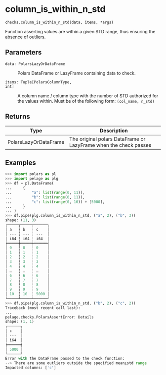 # column_is_within_n_std { #pelage.checks.column_is_within_n_std }

`checks.column_is_within_n_std(data, items, *args)`

Function asserting values are within a given STD range, thus ensuring the absence
of outliers.

## Parameters

<code><span class="parameter-name">data</span><span class="parameter-annotation-sep">:</span> <span class="parameter-annotation">PolarsLazyOrDataFrame</span></code>

:   Polars DataFrame or LazyFrame containing data to check.

<code><span class="parameter-name">items</span><span class="parameter-annotation-sep">:</span> <span class="parameter-annotation">Tuple\[PolarsColumnType, int\]</span></code>

:   A column name / column type with the number of STD authorized for the values
    within. Must be of the following form: `(col_name, n_std)`

## Returns

| Type                  | Description                                                      |
|-----------------------|------------------------------------------------------------------|
| PolarsLazyOrDataFrame | The original polars DataFrame or LazyFrame when the check passes |

## Examples

```python
>>> import polars as pl
>>> import pelage as plg
>>> df = pl.DataFrame(
...     {
...         "a": list(range(0, 11)),
...         "b": list(range(0, 11)),
...         "c": list(range(0, 10)) + [5000],
...     }
... )
>>> df.pipe(plg.column_is_within_n_std, ("a", 2), ("b", 3))
shape: (11, 3)
┌─────┬─────┬──────┐
│ a   ┆ b   ┆ c    │
│ --- ┆ --- ┆ ---  │
│ i64 ┆ i64 ┆ i64  │
╞═════╪═════╪══════╡
│ 0   ┆ 0   ┆ 0    │
│ 1   ┆ 1   ┆ 1    │
│ 2   ┆ 2   ┆ 2    │
│ 3   ┆ 3   ┆ 3    │
│ 4   ┆ 4   ┆ 4    │
│ …   ┆ …   ┆ …    │
│ 6   ┆ 6   ┆ 6    │
│ 7   ┆ 7   ┆ 7    │
│ 8   ┆ 8   ┆ 8    │
│ 9   ┆ 9   ┆ 9    │
│ 10  ┆ 10  ┆ 5000 │
└─────┴─────┴──────┘
>>> df.pipe(plg.column_is_within_n_std, ("b", 2), ("c", 2))
Traceback (most recent call last):
...
pelage.checks.PolarsAssertError: Details
shape: (1, 1)
┌──────┐
│ c    │
│ ---  │
│ i64  │
╞══════╡
│ 5000 │
└──────┘
Error with the DataFrame passed to the check function:
--> There are some outliers outside the specified mean±std range
Impacted columns: ['c']
```
